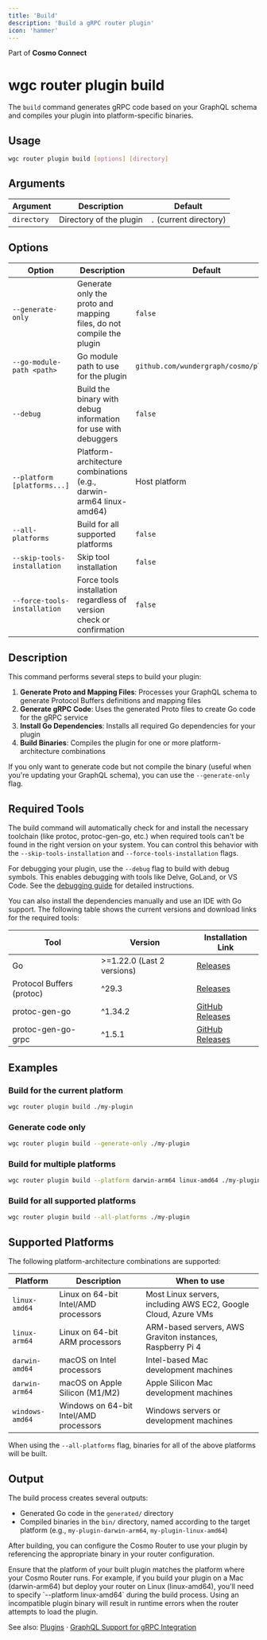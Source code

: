 ```yaml
---
title: 'Build'
description: 'Build a gRPC router plugin'
icon: 'hammer'
---
```

Part of **Cosmo Connect**

# wgc router plugin build

The `build` command generates gRPC code based on your GraphQL schema and compiles your plugin into platform-specific binaries.

## Usage

```bash
wgc router plugin build [options] [directory]
```

## Arguments

| Argument | Description | Default |
|----------|-------------|---------|
| `directory` | Directory of the plugin | `.` (current directory) |

## Options

| Option | Description | Default |
|--------|-------------|---------|
| `--generate-only` | Generate only the proto and mapping files, do not compile the plugin | `false` |
| `--go-module-path <path>` | Go module path to use for the plugin | `github.com/wundergraph/cosmo/plugin` |
| `--debug` | Build the binary with debug information for use with debuggers | `false` |
| `--platform [platforms...]` | Platform-architecture combinations (e.g., darwin-arm64 linux-amd64) | Host platform |
| `--all-platforms` | Build for all supported platforms | `false` |
| `--skip-tools-installation` | Skip tool installation | `false` |
| `--force-tools-installation` | Force tools installation regardless of version check or confirmation | `false` |

## Description

This command performs several steps to build your plugin:

1. **Generate Proto and Mapping Files**: Processes your GraphQL schema to generate Protocol Buffers definitions and mapping files
2. **Generate gRPC Code**: Uses the generated Proto files to create Go code for the gRPC service
3. **Install Go Dependencies**: Installs all required Go dependencies for your plugin
4. **Build Binaries**: Compiles the plugin for one or more platform-architecture combinations

If you only want to generate code but not compile the binary (useful when you're updating your GraphQL schema), you can use the `--generate-only` flag.

## Required Tools

The build command will automatically check for and install the necessary toolchain (like protoc, protoc-gen-go, etc.) when required tools can't be found in the right version on your system. You can control this behavior with the `--skip-tools-installation` and `--force-tools-installation` flags.

For debugging your plugin, use the `--debug` flag to build with debug symbols. This enables debugging with tools like Delve, GoLand, or VS Code. See the [debugging guide](./debug) for detailed instructions.

You can also install the dependencies manually and use an IDE with Go support. The following table shows the current versions and download links for the required tools:

| Tool | Version | Installation Link |
|------|---------|---------------|
| Go | >=1.22.0 (Last 2 versions) | [Releases](https://go.dev/doc/install) |
| Protocol Buffers (protoc) | ^29.3 | [Releases](https://protobuf.dev/installation/) |
| protoc-gen-go | ^1.34.2 | [GitHub Releases](https://github.com/protocolbuffers/protobuf-go/releases) |
| protoc-gen-go-grpc | ^1.5.1 | [GitHub Releases](https://github.com/grpc/grpc-go/releases) |

## Examples

### Build for the current platform

```bash
wgc router plugin build ./my-plugin
```

### Generate code only

```bash
wgc router plugin build --generate-only ./my-plugin
```

### Build for multiple platforms

```bash
wgc router plugin build --platform darwin-arm64 linux-amd64 ./my-plugin
```

### Build for all supported platforms

```bash
wgc router plugin build --all-platforms ./my-plugin
```

## Supported Platforms

The following platform-architecture combinations are supported:

| Platform | Description | When to use |
|----------|-------------|-------------|
| `linux-amd64` | Linux on 64-bit Intel/AMD processors | Most Linux servers, including AWS EC2, Google Cloud, Azure VMs |
| `linux-arm64` | Linux on 64-bit ARM processors | ARM-based servers, AWS Graviton instances, Raspberry Pi 4 |
| `darwin-amd64` | macOS on Intel processors | Intel-based Mac development machines |
| `darwin-arm64` | macOS on Apple Silicon (M1/M2) | Apple Silicon Mac development machines |
| `windows-amd64` | Windows on 64-bit Intel/AMD processors | Windows servers or development machines |

When using the `--all-platforms` flag, binaries for all of the above platforms will be built.

## Output

The build process creates several outputs:

- Generated Go code in the `generated/` directory
- Compiled binaries in the `bin/` directory, named according to the target platform (e.g., `my-plugin-darwin-arm64`, `my-plugin-linux-amd64`)

After building, you can configure the Cosmo Router to use your plugin by referencing the appropriate binary in your router configuration.

<Warning>
Ensure that the platform of your built plugin matches the platform where your Cosmo Router runs. For example, if you build your plugin on a Mac (darwin-arm64) but deploy your router on Linux (linux-amd64), you'll need to specify `--platform linux-amd64` during the build process. Using an incompatible plugin binary will result in runtime errors when the router attempts to load the plugin.
</Warning>

See also: [Plugins](/router/gRPC/plugins) · [GraphQL Support for gRPC Integration](/router/gRPC/graphql-support)